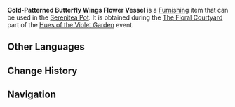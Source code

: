 {{Furnishing Infobox
|id             = 373712
|image          = Item Gold-Patterned Butterfly Wings Flower Vessel.png
|category       = Landscape
|subcategory    = Curio
|rarity         = 4
|adeptal_energy = 30
|load           = 345
|reduced_load   = 345
|description    = A flower vessel embellished with golden patterns. The butterfly-wing blue glaze is delicate and polished, with a firm and stable structure, and a solid texture that exudes prosperity and vitality.
|source1        = [[Hues of the Violet Garden/The Floral Courtyard|The Floral Courtyard]] event
|event          = Hues of the Violet Garden
|interaction    = Floral Courtyard
}}
'''Gold-Patterned Butterfly Wings Flower Vessel''' is a [[Furnishing]] item that can be used in the [[Serenitea Pot]]. It is obtained during the [[Hues of the Violet Garden/The Floral Courtyard|The Floral Courtyard]] part of the [[Hues of the Violet Garden]] event.

==Other Languages==
{{Other Languages
|default_hidden = 1
|en      = Gold-Patterned Butterfly Wings Flower Vessel
|zhs     = 金纹蝶翅花器
|zhs_rm  = Jīnwén Diéchì Huāqì
|zht     = 金紋蝶翅花器
|zht_rm  = Jīnwén Diéchì Huāqì
|ja      = 金紋蝶羽花器
|ja_rm   = Kinmon Chou'u Kaki{{Assumed}}
|ko      = 금색 무늬 나비 날개 화기
|ko_rm   = Geumsaek Munui Nabi Nalgae Hwagi
|es      = Jarrón mariposa dorada
|fr      = Potiche dorée à ailes de papillon
|ru      = Цветочный сосуд с узором из золотых крыльев бабочки
|th      = แจกันดอกไม้ปีกผีเสื้อลายทอง
|th_rm   = 
|vi      = Bình Hoa Cánh Bướm Vàng
|de      = Goldgemusterte Vase mit Schmetterlingsflügeln
|id      = Wadah Bunga Pola Sayap Kupu Emas
|pt      = Vaso com Padrão Dourado de Asas de Borboleta
}}

==Change History==
{{Change History|2.6}}

==Navigation==
{{Furnishing Navbox/Exterior|landscape|state=collapsed}}
{{Furnishing Navbox/Subsystems|curio}}